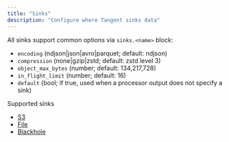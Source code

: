 ```yaml
---
title: "Sinks"
description: "Configure where Tangent sinks data"
---
```


All sinks support common options via `sinks.<name>` block:

- `encoding` (ndjson|json|avro|parquet; default: ndjson)
- `compression` (none|gzip|zstd; default: zstd level 3)
- `object_max_bytes` (number; default: 134,217,728)
- `in_flight_limit` (number; default: 16)
- `default` (bool; if true, used when a processor output does not specify a sink)

Supported sinks

- [S3](/sinks/s3)
- [File](/sinks/file)
- [Blackhole](/sinks/blackhole)